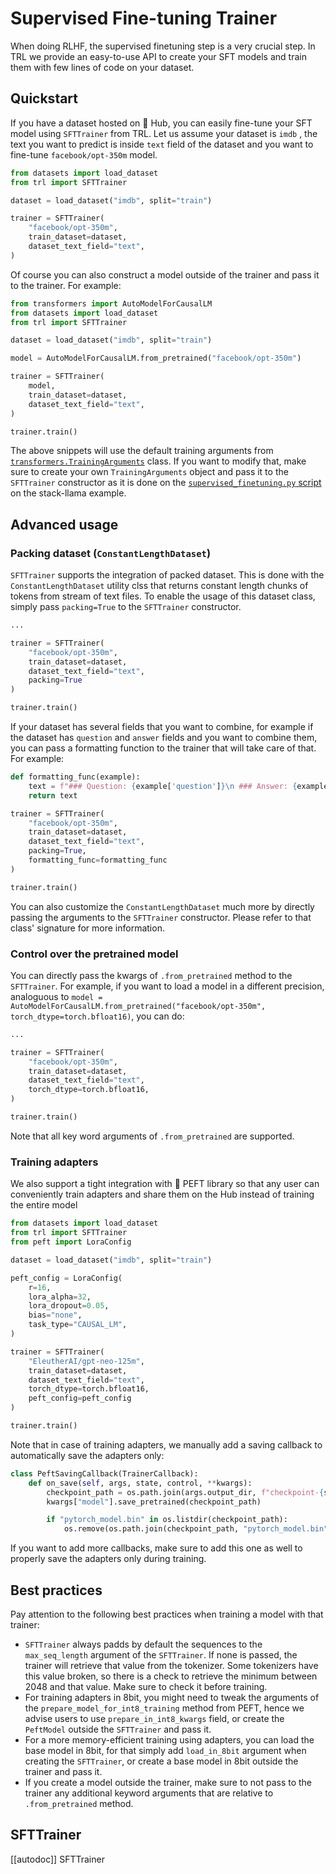 # Supervised Fine-tuning Trainer 

When doing RLHF, the supervised finetuning step is a very crucial step. In TRL we provide an easy-to-use API to create your SFT models and train them with few lines of code on your dataset.

## Quickstart

If you have a dataset hosted on 🤗 Hub, you can easily fine-tune your SFT model using `SFTTrainer` from TRL. Let us assume your dataset is `imdb` , the text you want to predict is inside `text` field of the dataset and you want to fine-tune `facebook/opt-350m` model.

```python
from datasets import load_dataset
from trl import SFTTrainer

dataset = load_dataset("imdb", split="train")

trainer = SFTTrainer(
    "facebook/opt-350m",
    train_dataset=dataset,
    dataset_text_field="text",
)
```

Of course you can also construct a model outside of the trainer and pass it to the trainer. For example:

```python
from transformers import AutoModelForCausalLM
from datasets import load_dataset
from trl import SFTTrainer

dataset = load_dataset("imdb", split="train")

model = AutoModelForCausalLM.from_pretrained("facebook/opt-350m")

trainer = SFTTrainer(
    model,
    train_dataset=dataset,
    dataset_text_field="text",
)

trainer.train()
```

The above snippets will use the default training arguments from [`transformers.TrainingArguments`](https://huggingface.co/docs/transformers/main_classes/trainer#transformers.TrainingArguments) class. If you want to modify that, make sure to create your own `TrainingArguments` object and pass it to the `SFTTrainer` constructor as it is done on the [`supervised_finetuning.py` script](https://github.com/lvwerra/trl/blob/main/examples/stack_llama/scripts/supervised_finetuning.py) on the stack-llama example.


## Advanced usage

### Packing dataset (`ConstantLengthDataset`)

`SFTTrainer` supports the integration of packed dataset. This is done with the `ConstantLengthDataset` utility clss that returns constant length chunks of tokens from stream of text files. To enable the usage of this dataset class, simply pass `packing=True` to the `SFTTrainer` constructor.

```python
...

trainer = SFTTrainer(
    "facebook/opt-350m",
    train_dataset=dataset,
    dataset_text_field="text",
    packing=True
)

trainer.train()
```

If your dataset has several fields that you want to combine, for example if the dataset has `question` and `answer` fields and you want to combine them, you can pass a formatting function to the trainer that will take care of that. For example:

```python
def formatting_func(example):
    text = f"### Question: {example['question']}\n ### Answer: {example['answer']}"
    return text

trainer = SFTTrainer(
    "facebook/opt-350m",
    train_dataset=dataset,
    dataset_text_field="text",
    packing=True,
    formatting_func=formatting_func
)

trainer.train()
```
You can also customize the `ConstantLengthDataset` much more by directly passing the arguments to the `SFTTrainer` constructor. Please refer to that class' signature for more information.

### Control over the pretrained model

You can directly pass the kwargs of `.from_pretrained` method to the `SFTTrainer`. For example, if you want to load a model in a different precision, analoguous to `model = AutoModelForCausalLM.from_pretrained("facebook/opt-350m", torch_dtype=torch.bfloat16)`, you can do:

```python
...

trainer = SFTTrainer(
    "facebook/opt-350m",
    train_dataset=dataset,
    dataset_text_field="text",
    torch_dtype=torch.bfloat16,
)

trainer.train()
```
Note that all key word arguments of `.from_pretrained` are supported. 

### Training adapters

We also support a tight integration with 🤗 PEFT library so that any user can conveniently train adapters and share them on the Hub instead of training the entire model

```python
from datasets import load_dataset
from trl import SFTTrainer
from peft import LoraConfig

dataset = load_dataset("imdb", split="train")

peft_config = LoraConfig(
    r=16,
    lora_alpha=32,
    lora_dropout=0.05,
    bias="none",
    task_type="CAUSAL_LM",
)

trainer = SFTTrainer(
    "EleutherAI/gpt-neo-125m",
    train_dataset=dataset,
    dataset_text_field="text",
    torch_dtype=torch.bfloat16,
    peft_config=peft_config
)

trainer.train()
```

Note that in case of training adapters, we manually add a saving callback to automatically save the adapters only:
```python
class PeftSavingCallback(TrainerCallback):
    def on_save(self, args, state, control, **kwargs):
        checkpoint_path = os.path.join(args.output_dir, f"checkpoint-{state.global_step}")
        kwargs["model"].save_pretrained(checkpoint_path)

        if "pytorch_model.bin" in os.listdir(checkpoint_path):
            os.remove(os.path.join(checkpoint_path, "pytorch_model.bin"))
```
If you want to add more callbacks, make sure to add this one as well to properly save the adapters only during training.

## Best practices

Pay attention to the following best practices when training a model with that trainer:

- `SFTTrainer` always padds by default the sequences to the `max_seq_length` argument of the `SFTTrainer`. If none is passed, the trainer will retrieve that value from the tokenizer. Some tokenizers have this value broken, so there is a check to retrieve the minimum between 2048 and that value. Make sure to check it before training.
- For training adapters in 8bit, you might need to tweak the arguments of the `prepare_model_for_int8_training` method from PEFT, hence we advise users to use `prepare_in_int8_kwargs` field, or create the `PeftModel` outside the `SFTTrainer` and pass it.
- For a more memory-efficient training using adapters, you can load the base model in 8bit, for that simply add `load_in_8bit` argument when creating the `SFTTrainer`, or create a base model in 8bit outside the trainer and pass it.  
- If you create a model outside the trainer, make sure to not pass to the trainer any additional keyword arguments that are relative to `.from_pretrained` method.

## SFTTrainer

[[autodoc]] SFTTrainer
